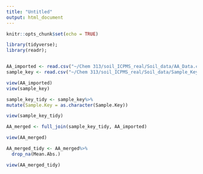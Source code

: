 ```yaml
---
title: "Untitled"
output: html_document
---
```


```r
knitr::opts_chunk$set(echo = TRUE)
```

```r

library(tidyverse);
library(readr);


AA_imported <- read.csv("~/Chem 313/soil_ICPMS_real/Soil_data/AA_Data.csv", skip = 4, na="N/A")
sample_key <- read.csv("~/Chem 313/soil_ICPMS_real/Soil_data/Sample_Key.csv", skip=0)

view(AA_imported)
view(sample_key)
```

```r
sample_key_tidy <- sample_key%>%
mutate(Sample.Key = as.character(Sample.Key))

view(sample_key_tidy)
```

```r
AA_merged <- full_join(sample_key_tidy, AA_imported)

view(AA_merged)

AA_merged_tidy <- AA_merged%>%
  drop_na(Mean.Abs.)

view(AA_merged_tidy)
```